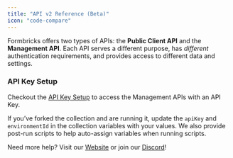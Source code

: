 ```yaml
---
title: "API v2 Reference (Beta)"
icon: "code-compare"
---
```


Formbricks offers two types of APIs: the **Public Client API** and the **Management API**. Each API serves a different purpose, has *different* authentication requirements, and provides access to different data and settings.

### API Key Setup

Checkout the [API Key Setup](/api-reference/rest-api) to access the Management APIs with an API Key.

If you’ve forked the collection and are running it, update the `apiKey` and `environmentId` in the collection variables with your values. We also provide post-run scripts to help auto-assign variables when running scripts.

Need more help? Visit our [Website](https://formbricks.com/) or join our [Discord](https://formbricks.com/discord)!
